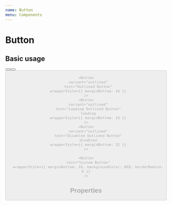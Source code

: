 ```yaml
---
name: Button
menu: Components
---
```



# Button

## Basic usage

<Playground>
  <IPhoneX>
    <Button
      text="Filled Button"
      wrapperStyle={{ marginBottom: 16 }}
    />
    <Button
      text="Loading Filled Button"
      loading
      wrapperStyle={{ marginBottom: 16 }}
    />
    <Button
      text="Disabled Filled Button"
      disabled
      wrapperStyle={{ marginBottom: 32 }}
    />

    <Button
      variant="outlined"
      text="Outlined Button"
      wrapperStyle={{ marginBottom: 16 }}
    />
    <Button
      variant="outlined"
      text="Loading Outlined Button"
      loading
      wrapperStyle={{ marginBottom: 16 }}
    />
    <Button
      variant="outlined"
      text="Disabled Outlined Button"
      disabled
      wrapperStyle={{ marginBottom: 32 }}
    />

    <Button
      text="Custom Button"
      wrapperStyle={{ marginBottom: 16, backgroundColor: RED, borderRadius: 8 }}
    />
  </IPhoneX>
</Playground>

## Properties

<Props of={Button} />

